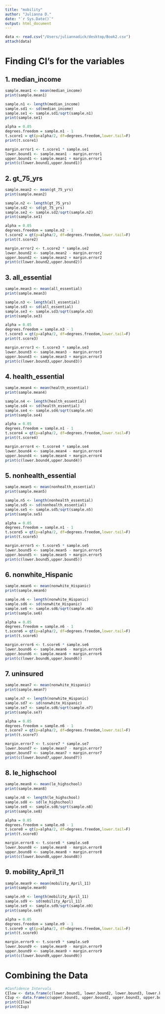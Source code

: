 ```yaml
---
title: "mobility"
author: "Julianna D."
date: "`r Sys.Date()`"
output: html_document
---
```

```r
data <- read.csv("/Users/juliannadick/desktop/Book2.csv")
attach(data)
```

# Finding CI's for the variables

## 1. median_income
```r
sample.mean1 <- mean(median_income)
print(sample.mean1)

sample.n1 <- length(median_income)
sample.sd1 <- sd(median_income)
sample.se1 <- sample.sd1/sqrt(sample.n1)
print(sample.se1)

alpha = 0.05
degrees.freedom = sample.n1 - 1
t.score1 = qt(p=alpha/2, df=degrees.freedom,lower.tail=F)
print(t.score1)

margin.error1 <- t.score1 * sample.se1
lower.bound1 <- sample.mean1 - margin.error1
upper.bound1 <- sample.mean1 + margin.error1
print(c(lower.bound1,upper.bound1))
```

## 2. gt_75_yrs
```r
sample.mean2 <- mean(gt_75_yrs)
print(sample.mean2)

sample.n2 <- length(gt_75_yrs)
sample.sd2 <- sd(gt_75_yrs)
sample.se2 <- sample.sd2/sqrt(sample.n2)
print(sample.se1)

alpha = 0.05
degrees.freedom = sample.n2 - 1
t.score2 = qt(p=alpha/2, df=degrees.freedom,lower.tail=F)
print(t.score2)

margin.error2 <- t.score2 * sample.se2
lower.bound2 <- sample.mean2 - margin.error2
upper.bound2 <- sample.mean2 + margin.error2
print(c(lower.bound2,upper.bound2))
```

## 3. all_essential
```r
sample.mean3 <- mean(all_essential)
print(sample.mean3)

sample.n3 <- length(all_essential)
sample.sd3 <- sd(all_essential)
sample.se3 <- sample.sd3/sqrt(sample.n3)
print(sample.se3)

alpha = 0.05
degrees.freedom = sample.n3 - 1
t.score3 = qt(p=alpha/2, df=degrees.freedom,lower.tail=F)
print(t.score3)

margin.error3 <- t.score3 * sample.se3
lower.bound3 <- sample.mean3 - margin.error3
upper.bound3 <- sample.mean3 + margin.error3
print(c(lower.bound3,upper.bound3))
```

## 4. health_essential
```r
sample.mean4 <- mean(health_essential)
print(sample.mean4)

sample.n4 <- length(health_essential)
sample.sd4 <- sd(health_essential)
sample.se4 <- sample.sd4/sqrt(sample.n4)
print(sample.se4)

alpha = 0.05
degrees.freedom = sample.n1 - 1
t.score4 = qt(p=alpha/2, df=degrees.freedom,lower.tail=F)
print(t.score4)

margin.error4 <- t.score4 * sample.se4
lower.bound4 <- sample.mean4 - margin.error4
upper.bound4 <- sample.mean4 + margin.error4
print(c(lower.bound4,upper.bound4))
```

## 5. nonhealth_essential
```r
sample.mean5 <- mean(nonhealth_essential)
print(sample.mean5)

sample.n5 <- length(nonhealth_essential)
sample.sd5 <- sd(nonhealth_essential)
sample.se5 <- sample.sd5/sqrt(sample.n5)
print(sample.se5)

alpha = 0.05
degrees.freedom = sample.n1 - 1
t.score5 = qt(p=alpha/2, df=degrees.freedom,lower.tail=F)
print(t.score5)

margin.error5 <- t.score5 * sample.se5
lower.bound5 <- sample.mean5 - margin.error5
upper.bound5 <- sample.mean5 + margin.error5
print(c(lower.bound5,upper.bound5))
```

## 6. nonwhite_Hispanic
```r
sample.mean6 <- mean(nonwhite_Hispanic)
print(sample.mean6)

sample.n6 <- length(nonwhite_Hispanic)
sample.sd6 <- sd(nonwhite_Hispanic)
sample.se6 <- sample.sd6/sqrt(sample.n6)
print(sample.se6)

alpha = 0.05
degrees.freedom = sample.n6 - 1
t.score6 = qt(p=alpha/2, df=degrees.freedom,lower.tail=F)
print(t.score6)

margin.error6 <- t.score6 * sample.se6
lower.bound6 <- sample.mean6 - margin.error6
upper.bound6 <- sample.mean6 + margin.error6
print(c(lower.bound6,upper.bound6))
```

## 7. uninsured
```r
sample.mean7 <- mean(nonwhite_Hispanic)
print(sample.mean7)

sample.n7 <- length(nonwhite_Hispanic)
sample.sd7 <- sd(nonwhite_Hispanic)
sample.se7 <- sample.sd6/sqrt(sample.n7)
print(sample.se7)

alpha = 0.05
degrees.freedom = sample.n6 - 1
t.score7 = qt(p=alpha/2, df=degrees.freedom,lower.tail=F)
print(t.score7)

margin.error7 <- t.score7 * sample.se7
lower.bound7 <- sample.mean7 - margin.error7
upper.bound7 <- sample.mean7 + margin.error7
print(c(lower.bound7,upper.bound7))
```

## 8. le_highschool
```r
sample.mean8 <- mean(le_highschool)
print(sample.mean8)

sample.n8 <- length(le_highschool)
sample.sd8 <- sd(le_highschool)
sample.se8 <- sample.sd6/sqrt(sample.n8)
print(sample.se8)

alpha = 0.05
degrees.freedom = sample.n8 - 1
t.score8 = qt(p=alpha/2, df=degrees.freedom,lower.tail=F)
print(t.score8)

margin.error8 <- t.score8 * sample.se8
lower.bound8 <- sample.mean8 - margin.error8
upper.bound8 <- sample.mean8 + margin.error8
print(c(lower.bound8,upper.bound8))
```

## 9. mobility_April_11
```r
sample.mean9 <- mean(mobility_April_11)
print(sample.mean9)

sample.n9 <- length(mobility_April_11)
sample.sd9 <- sd(mobility_April_11)
sample.se9 <- sample.sd9/sqrt(sample.n9)
print(sample.se9)

alpha = 0.05
degrees.freedom = sample.n9 - 1
t.score9 = qt(p=alpha/2, df=degrees.freedom,lower.tail=F)
print(t.score9)

margin.error9 <- t.score9 * sample.se9
lower.bound9 <- sample.mean9 - margin.error9
upper.bound9 <- sample.mean9 + margin.error9
print(c(lower.bound9,upper.bound9))
```

# Combining the Data
```r
#Confidence Intervals
CIlow <- data.frame(c(lower.bound1, lower.bound2, lower.bound3, lower.bound4, lower.bound5, lower.bound6, lower.bound7, lower.bound8, lower.bound9))
CIup <- data.frame(c(upper.bound1, upper.bound2, upper.bound3, upper.bound4, upper.bound5, upper.bound6, upper.bound7, upper.bound8, upper.bound9))
print(CIlow)
print(CIup)
```

```r

```

